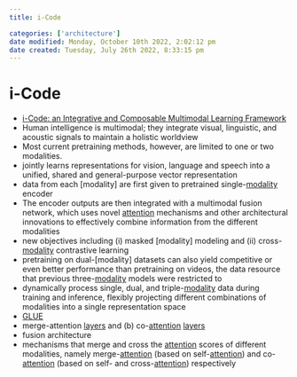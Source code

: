 ```yaml
---
title: i-Code

categories: ['architecture']
date modified: Monday, October 10th 2022, 2:02:12 pm
date created: Tuesday, July 26th 2022, 8:33:15 pm
---
```


# i-Code
- [i-Code: an Integrative and Composable Multimodal Learning Framework](https://arxiv.org/abs/2205.01818)
- Human intelligence is multimodal; they integrate visual, linguistic, and acoustic signals to maintain a holistic worldview
- Most current pretraining methods, however, are limited to one or two modalities.
- jointly learns representations for vision, language and speech into a unified, shared and general-purpose vector representation
- data from each [modality] are first given to pretrained single-[modality](modality] are first given to pretrained single-[modality.qmd) encoder
- The encoder outputs are then integrated with a multimodal fusion network, which uses novel [attention](Attention.qmd) mechanisms and other architectural innovations to effectively combine information from the different modalities
- new objectives including (i) masked [modality] modeling and (ii) cross-[modality](modality] modeling and (ii) cross-[modality.qmd) contrastive learning
- pretraining on dual-[modality] datasets can also yield competitive or even better performance than pretraining on videos, the data resource that previous three-[modality](modality] datasets can also yield competitive or even better performance than pretraining on videos, the data resource that previous three-[modality.qmd) models were restricted to
- dynamically process single, dual, and triple-[modality](modality.qmd) data during training and inference, flexibly projecting different combinations of modalities into a single representation space
- [GLUE](GLUE.qmd)
- merge-attention [layers](Layers.qmd) and (b) co-[attention](Attention.qmd) [layers](Layers.qmd)
- fusion architecture
- mechanisms that merge and cross the [attention](Attention.qmd) scores of different modalities, namely merge-[attention](Attention.qmd) (based on self-[attention](Attention.qmd)) and co-[attention](Attention.qmd) (based on self- and cross-[attention](Attention.qmd)) respectively



